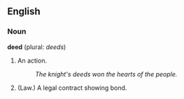 ==English==

===Noun===
'''deed''' (plural: ''deeds'')
#An action.
#:''The knight's deeds won the hearts of the people.''
#(Law.) A legal contract showing bond.